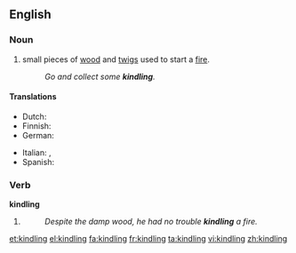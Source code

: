 ==English==

===Noun===
{{en-noun|-}}

# small pieces of [[wood]] and [[twigs]] used to start a [[fire]].
#: ''Go and collect some '''kindling'''.''

====Translations====
{{trans-top|pieces of wood and twigs used to start a fire}}
* Dutch: {{t+|nl|aanmaakhout}}
* Finnish: {{t+|fi|sytyke}}
* German: {{t-|de|Kleinholz|n}}
{{trans-mid}}
* Italian: {{t-|it|esca|f}},  {{t-|it|accelerante|m}}
* Spanish: {{t-|es|astillas}} {{f|p}}
{{trans-bottom}}

===Verb===
'''kindling'''

# {{present participle of|[[kindle#Verb|kindle]]}}
#: ''Despite the damp wood, he had no trouble '''kindling''' a fire.''

[[et:kindling]]
[[el:kindling]]
[[fa:kindling]]
[[fr:kindling]]
[[ta:kindling]]
[[vi:kindling]]
[[zh:kindling]]